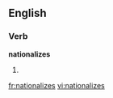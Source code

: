 
==English==

===Verb===
'''nationalizes'''

# {{third-person singular of|[[nationalize]]}}

[[fr:nationalizes]]
[[vi:nationalizes]]
